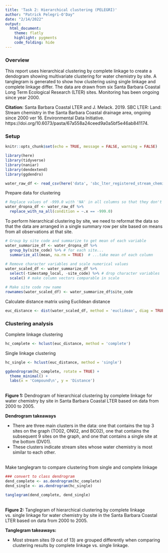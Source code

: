 ```yaml
---
title: 'Task 2: Hierarchical clustering (PELEGRI)'
author: "Patrick Pelegri-O'Day"
date: "2/14/2022"
output:
  html_document: 
    theme: flatly
    highlight: pygments
    code_folding: hide
---
```


### Overview

This report uses hierarchical clustering by complete linkage to create a dendogram showing multivariate clustering for water chemistry by site. A tanglegram is generated to show how clustering using single linkage and complete linkage differ. The data are drawn from six Santa Barbara Coastal Long Term Ecological Research (LTER) sites. Monitoring has been ongoing since year 2000.

**Citation:** Santa Barbara Coastal LTER and J. Melack. 2019. SBC LTER: Land: Stream chemistry in the Santa Barbara Coastal drainage area, ongoing since 2000 ver 16. Environmental Data Initiative. https://doi.org/10.6073/pasta/67a558a24ceed9a0a5bf5e46ab841174. 

### Setup

```r
knitr::opts_chunk$set(echo = TRUE, message = FALSE, warning = FALSE)

library(here)
library(tidyverse)
library(naniar)
library(dendextend)
library(ggdendro)
```

```r
water_raw_df <- read_csv(here('data', 'sbc_lter_registered_stream_chemistry.csv'))
```

Prepare data for clustering
```r
# Replace values of -999.0 with 'NA' in all columns so that they don't skew analysis
water_dropna_df <- water_raw_df %>% 
  replace_with_na_all(condition = ~.x == -999.0)
```

To perform hierarchical clustering by site, we need to reformat the data so that the data are arranged in a single summary row per site based on means from all observations at that site.
```r
# Group by site code and summarize to get mean of each variable
water_summarize_df <- water_dropna_df %>% 
  group_by(site_code) %>% # for each site...
  summarize_all(mean, na.rm = TRUE)  # ...take mean of each column
  
# Remove character variables and scale numerical values  
water_scaled_df <- water_summarize_df %>% 
  select(-timestamp_local, -site_code) %>% # drop character variables
  scale() # make column vectors comparable in scale

# Make site code row name
rownames(water_scaled_df) <- water_summarize_df$site_code 
```

Calculate distance matrix using Euclidean distance
```r
euc_distance <- dist(water_scaled_df, method = 'euclidean', diag = TRUE, upper = TRUE)
```

### Clustering analysis

Complete linkage clustering
```r
hc_complete <- hclust(euc_distance, method = 'complete')
```

Single linkage clustering
```r
hc_single <- hclust(euc_distance, method = 'single')
```


```r
ggdendrogram(hc_complete, rotate = TRUE) +
  theme_minimal() +
  labs(x = 'Compound\n', y = 'Distance')
```
<br>
**Figure 1:** Dendrogram of hierarchical clustering by complete linkage for water chemistry by site in Santa Barbara Coastal LTER based on data from 2000 to 2005.

**Dendrogram takeaways**

 - There are three main clusters in the data: one that contains the top 3 sites on the graph (TO02, ON02, and BC02), one that contains the subsequent 9 sites on the graph, and one that contains a single site at the bottom (DV01).
 - These clusters indicate stream sites whose water chemistry is most similar to each other. 

<br>
Make tanglegram to compare clustering from single and complete linkage
```r
### convert to class dendrogram
dend_complete <- as.dendrogram(hc_complete)
dend_single <- as.dendrogram(hc_single)

tanglegram(dend_complete, dend_single)
```
<br>
**Figure 2:** Tanglegram of hierarchical clustering by complete linkage vs. single linkage for water chemistry by site in the Santa Barbara Coastal LTER based on data from 2000 to 2005.

**Tanglegram takeaways:**

 - Most stream sites (9 out of 13) are grouped differently when comparing clustering results by complete linkage vs. single linkage.

